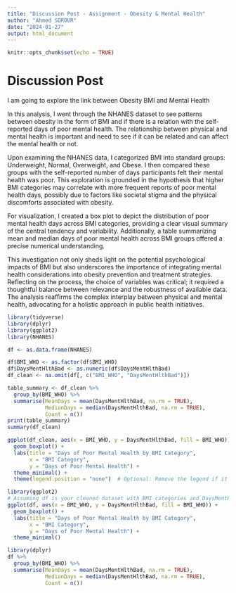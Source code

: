 ```yaml
---
title: "Discussion Post - Assignment - Obesity & Mental Health"
author: "Ahmed SOROUR"
date: "2024-01-27"
output: html_document
---
```


```r
knitr::opts_chunk$set(echo = TRUE)
```

#  Discussion Post 

I am going to explore the link between Obesity  BMI and Mental Health 

In this analysis, I went through the NHANES dataset to see patterns between obesity in the form of BMI and if there is a relation with the self-reported days of poor mental health.  The relationship  between physical and mental health is important and need to see if it can be related and can affect the mental health or not.  

Upon examining the NHANES data, I categorized BMI into standard groups: Underweight, Normal, Overweight, and Obese. I then compared these groups with the self-reported number of days participants felt their mental health was poor. This exploration is grounded in the hypothesis that higher BMI categories may correlate with more frequent reports of poor mental health days, possibly due to factors like societal stigma and the physical discomforts associated with obesity.

For visualization, I created a box plot to depict the distribution of poor mental health days across BMI categories, providing a clear visual summary of the central tendency and variability. Additionally, a table summarizing mean and median days of poor mental health across BMI groups offered a precise numerical understanding.

This investigation not only sheds light on the potential psychological impacts of BMI but also underscores the importance of integrating mental health considerations into obesity prevention and treatment strategies. Reflecting on the process, the choice of variables was critical; it required a thoughtful balance between relevance and the robustness of available data. The analysis reaffirms the complex interplay between physical and mental health, advocating for a holistic approach in public health initiatives.



```r
library(tidyverse)
library(dplyr)
library(ggplot2)
library(NHANES)

df <- as.data.frame(NHANES)

df$BMI_WHO <- as.factor(df$BMI_WHO)
df$DaysMentHlthBad <- as.numeric(df$DaysMentHlthBad)
df_clean <- na.omit(df[, c("BMI_WHO", "DaysMentHlthBad")])

table_summary <- df_clean %>% 
  group_by(BMI_WHO) %>% 
  summarise(MeanDays = mean(DaysMentHlthBad, na.rm = TRUE),
            MedianDays = median(DaysMentHlthBad, na.rm = TRUE), 
            Count = n())
print(table_summary)
summary(df_clean)

ggplot(df_clean, aes(x = BMI_WHO, y = DaysMentHlthBad, fill = BMI_WHO)) +
  geom_boxplot() +
  labs(title = "Days of Poor Mental Health by BMI Category",
       x = "BMI Category",
       y = "Days of Poor Mental Health") +
  theme_minimal() +
  theme(legend.position = "none")  # Optional: Remove the legend if it's redundant

library(ggplot2)
# Assuming df is your cleaned dataset with BMI categories and DaysMentHlthBad variables
ggplot(df, aes(x = BMI_WHO, y = DaysMentHlthBad, fill = BMI_WHO)) +
  geom_boxplot() +
  labs(title = "Days of Poor Mental Health by BMI Category",
       x = "BMI Category",
       y = "Days of Poor Mental Health") +
  theme_minimal()

library(dplyr)
df %>% 
  group_by(BMI_WHO) %>% 
  summarise(MeanDays = mean(DaysMentHlthBad, na.rm = TRUE),
            MedianDays = median(DaysMentHlthBad, na.rm = TRUE),
            Count = n())


```

